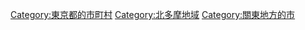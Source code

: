 {{Commonscat|Musashimurayama, Tokyo}}
{{Catmore}}

{{DEFAULTSORT:Musashimurayama-shi}}
[[Category:東京都的市町村|Category:東京都的市町村]]
[[Category:北多摩地域|Category:北多摩地域]]
[[Category:關東地方的市|Category:關東地方的市]]